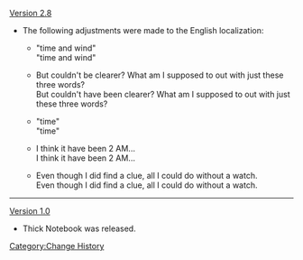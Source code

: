 [[Version 2.8]]
* The following adjustments were made to the English localization:
** {{Color|Old:}} "time and {{Highlight|the}} wind"<br />{{Color|New:}} "time and wind"
** {{Color|Old:}} But couldn't {{Highlight|this fellow}} be clearer? What am I supposed to {{Highlight|puzzle}} out with just these three words?<br />{{Color|New:}} But couldn't {{Highlight|he}} have been clearer? What am I supposed to {{Highlight|figure}} out with just these three words?
** {{Color|Old:}} "time{{Highlight|...}}"<br />{{Color|New:}} "time"{{Highlight|...}}
** {{Color|Old:}} I think it {{Highlight|may}} have been 2 AM...<br />{{Color|New:}} I think it {{Highlight|might}} have been 2 AM...
** {{Color|Old:}} Even though I did find a clue, all I could do without a {{Color|buzzword|Vision}} {{Highlight|is}} watch.<br />{{Color|New:}} Even though I did find a clue, all I could do without a {{Color|buzzword|Vision}} {{Highlight|was}} watch.
----
[[Version 1.0]]
* Thick Notebook was released.
<noinclude>[[Category:Change History]]</noinclude>